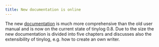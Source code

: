 ```yaml
---
title: New documentation is online
---
```


The new [documentation](/v2/documentation/) is much more comprehensive than the old user manual and is now on the current state of tinylog 0.8. Due to the size the new documentation is divided into five chapters and discusses also the extensibility of tinylog, e.g. how to create an own writer.
